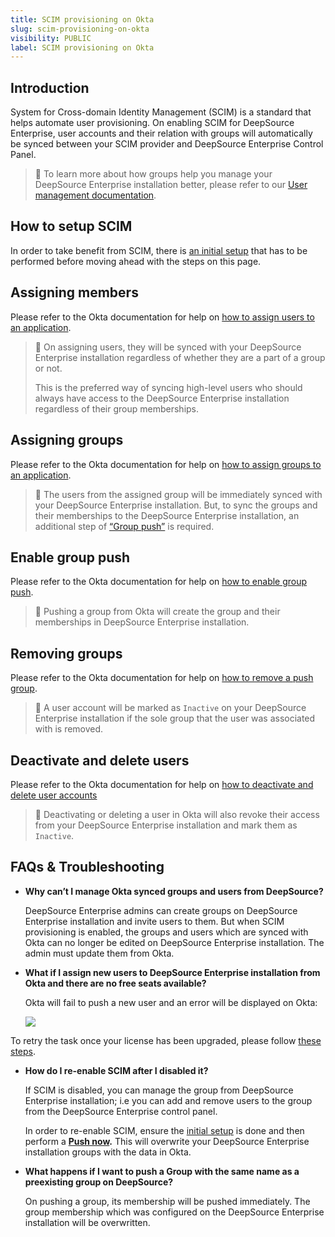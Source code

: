 ```yaml
---
title: SCIM provisioning on Okta
slug: scim-provisioning-on-okta
visibility: PUBLIC
label: SCIM provisioning on Okta
---
```

## Introduction

System for Cross-domain Identity Management (SCIM) is a standard that helps automate user provisioning. On enabling SCIM for DeepSource Enterprise, user accounts and their relation with groups will automatically be synced between your SCIM provider and DeepSource Enterprise Control Panel.

> 📘 To learn more about how groups help you manage your DeepSource Enterprise installation better, please refer to our [User management documentation](https://docs.deepsource.com/docs/user-management).

## How to setup SCIM

In order to take benefit from SCIM, there is [an initial setup](https://docs.deepsource.com/docs/saml-sso-scim-okta#scim-provisioning) that has to be performed before moving ahead with the steps on this page.

## Assigning members

Please refer to the Okta documentation for help on [how to assign users to an application](https://help.okta.com/en/prod/Content/Topics/users-groups-profiles/usgp-assign-apps.htm).

> 📘 On assigning users, they will be synced with your DeepSource Enterprise installation regardless of whether they are a part of a group or not.
> 
> This is the preferred way of syncing high-level users who should always have access to the DeepSource Enterprise installation regardless of their group memberships.

## Assigning groups

Please refer to the Okta documentation for help on [how to assign groups to an application](https://help.okta.com/en/prod/Content/Topics/users-groups-profiles/usgp-assign-app-group.htm).

> 📘 The users from the assigned group will be immediately synced with your DeepSource Enterprise installation. But, to sync the groups and their memberships to the DeepSource Enterprise installation, an additional step of [“Group push”](https://docs.deepsource.com/docs/scim-provisioning-on-okta#enable-group-push) is required.

## Enable group push

Please refer to the Okta documentation for help on [how to enable group push](https://help.okta.com/en/prod/Content/Topics/users-groups-profiles/usgp-enable-group-push.htm).

> 📘 Pushing a group from Okta will create the group and their memberships in DeepSource Enterprise installation.

## Removing groups

Please refer to the Okta documentation for help on [how to remove a push group](https://help.okta.com/en/prod/Content/Topics/users-groups-profiles/usgp-enable-group-push.htm#:~:text=Optional.%20To%20deactivate,are%20not%20overwritten.).

> 📘 A user account will be marked as `Inactive` on your DeepSource Enterprise installation if the sole group that the user was associated with is removed.

## Deactivate and delete users

Please refer to the Okta documentation for help on [how to deactivate and delete user accounts](https://help.okta.com/en/prod/Content/Topics/users-groups-profiles/usgp-deactivate-user-account.htm#:~:text=Yes-,Deactivate%20a%20user%20account,-In%20the%20Admin)

> 📘 Deactivating or deleting a user in Okta will also revoke their access from your DeepSource Enterprise installation and mark them as `Inactive`.

## FAQs & Troubleshooting

- **Why can’t I manage Okta synced groups and users from DeepSource?**

  DeepSource Enterprise admins can create groups on DeepSource Enterprise installation and invite users to them. But when SCIM provisioning is enabled, the groups and users which are synced with Okta can no longer be edited on DeepSource Enterprise installation. The admin must update them from Okta.

- **What if I assign new users to DeepSource Enterprise installation from Okta and there are no free seats available?**

  Okta will fail to push a new user and an error will be displayed on Okta: 

  ![](https://files.readme.io/574183d-small-license-error.png)

To retry the task once your license has been upgraded, please follow [these steps](https://support.okta.com/help/s/article/How-to-retry-failed-tasks-for-a-specific-application?language=en_US).

- **How do I re-enable SCIM after I disabled it?**

  If SCIM is disabled, you can manage the group from DeepSource Enterprise installation; i.e you can add and remove users to the group from the DeepSource Enterprise control panel. 

  In order to re-enable SCIM, ensure the [initial setup](https://docs.deepsource.com/docs/saml-sso-scim-okta#scim-provisioning) is done and then perform a **[Push now](https://help.okta.com/en/prod/Content/Topics/users-groups-profiles/usgp-enable-group-push.htm#:~:text=Push%20Now%3A%20Select,are%20not%20overwritten.).** This will overwrite your DeepSource Enterprise installation groups with the data in Okta.

- **What happens if I want to push a Group with the same name as a preexisting group on DeepSource?**

  On pushing a group, its membership will be pushed immediately. The group membership which was configured on the DeepSource Enterprise installation will be overwritten.
